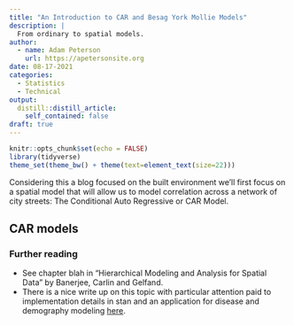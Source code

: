```yaml
---
title: "An Introduction to CAR and Besag York Mollie Models"
description: |
  From ordinary to spatial models.
author:
  - name: Adam Peterson
    url: https://apetersonsite.org
date: 08-17-2021
categories:
  - Statistics
  - Technical
output:
  distill::distill_article:
    self_contained: false
draft: true
---
```



```r
knitr::opts_chunk$set(echo = FALSE)
library(tidyverse)
theme_set(theme_bw() + theme(text=element_text(size=22)))
```


Considering this a blog focused on the built environment we'll first focus 
on a spatial model that will allow us to model correlation across a network
of city streets: The Conditional Auto Regressive or CAR Model.

## CAR models



### Further reading

* See chapter blah in  "Hierarchical Modeling and Analysis for Spatial Data" by
Banerjee, Carlin and Gelfand. 
* There is a nice write up on this topic with particular attention paid to
implementation details in stan and an application for disease and demography 
modeling [here](https://mc-stan.org/users/documentation/case-studies/icar_stan.html).